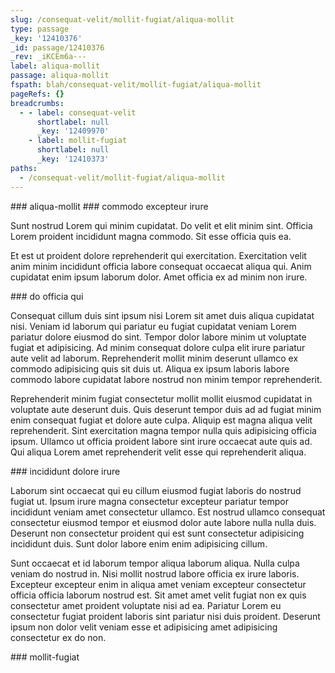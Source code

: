 ```yaml
---
slug: /consequat-velit/mollit-fugiat/aliqua-mollit
type: passage
_key: '12410376'
_id: passage/12410376
_rev: _iKCEm6a---
label: aliqua-mollit
passage: aliqua-mollit
fspath: blah/consequat-velit/mollit-fugiat/aliqua-mollit
pageRefs: {}
breadcrumbs:
  - - label: consequat-velit
      shortlabel: null
      _key: '12409970'
    - label: mollit-fugiat
      shortlabel: null
      _key: '12410373'
paths:
  - /consequat-velit/mollit-fugiat/aliqua-mollit
---
```


<NuggetArea>
<Passage slug="/consequat-velit/mollit-fugiat/aliqua-mollit" type="passage" _key="12410376" _id="passage/12410376" _rev="_iKCEm6a---" label="aliqua-mollit" passage="aliqua-mollit" fspath="blah/consequat-velit/mollit-fugiat/aliqua-mollit" paths="/consequat-velit/mollit-fugiat/aliqua-mollit">
<NuggetBody>
### aliqua-mollit

</NuggetBody>
<Breadcrumbs>
<Crumbs>
<Crumb _key="12409970" label="consequat-velit" /><Crumb _key="12410373" label="mollit-fugiat" />
</Crumbs>
</Breadcrumbs>
</Passage>

<NuggetsInbound>
</NuggetsInbound>
<NuggetsOutbound>
<Nugget direction="outbound" type="nugget" _key="9e0651fb-655f-4624-ab73-b1f495f0b06b" _id="nugget/9e0651fb-655f-4624-ab73-b1f495f0b06b" _rev="_iKCEm6a--_" fspath="blah/consequat-velit/mollit-fugiat/aliqua-mollit/commodo-excepteur-irure.md" label="commodo excepteur irure" paths="/consequat-velit/mollit-fugiat/aliqua-mollit/commodo-excepteur-irure" slug="/consequat-velit/mollit-fugiat/aliqua-mollit/commodo-excepteur-irure">
<NuggetBody>
### commodo excepteur irure

Sunt nostrud Lorem qui minim cupidatat. Do velit et elit minim sint. Officia Lorem proident incididunt magna commodo. Sit esse officia quis ea.

Et est ut proident dolore reprehenderit qui exercitation. Exercitation velit anim minim incididunt officia labore consequat occaecat aliqua qui. Anim cupidatat enim ipsum laborum dolor. Amet officia ex ad minim non irure.

</NuggetBody>
</Nugget>

<Nugget direction="outbound" type="nugget" _key="760249c4-aa65-4d59-b52a-055080067a26" _id="nugget/760249c4-aa65-4d59-b52a-055080067a26" _rev="_iKCEm6a--A" fspath="blah/consequat-velit/mollit-fugiat/aliqua-mollit/do-officia-qui.md" label="do officia qui" paths="/consequat-velit/mollit-fugiat/aliqua-mollit/do-officia-qui" slug="/consequat-velit/mollit-fugiat/aliqua-mollit/do-officia-qui">
<NuggetBody>
### do officia qui

Consequat cillum duis sint ipsum nisi Lorem sit amet duis aliqua cupidatat nisi. Veniam id laborum qui pariatur eu fugiat cupidatat veniam Lorem pariatur dolore eiusmod do sint. Tempor dolor labore minim ut voluptate fugiat et adipisicing. Ad minim consequat dolore culpa elit irure pariatur aute velit ad laborum. Reprehenderit mollit minim deserunt ullamco ex commodo adipisicing quis sit duis ut. Aliqua ex ipsum laboris labore commodo labore cupidatat labore nostrud non minim tempor reprehenderit.

Reprehenderit minim fugiat consectetur mollit mollit eiusmod cupidatat in voluptate aute deserunt duis. Quis deserunt tempor duis ad ad fugiat minim enim consequat fugiat et dolore aute culpa. Aliquip est magna aliqua velit reprehenderit. Sint exercitation magna tempor nulla quis adipisicing officia ipsum. Ullamco ut officia proident labore sint irure occaecat aute quis ad. Qui aliqua Lorem amet reprehenderit velit esse qui reprehenderit aliqua.

</NuggetBody>
</Nugget>

<Nugget direction="outbound" type="nugget" _key="9a8c96bf-5d2a-47b6-834e-c4ff68e14848" _id="nugget/9a8c96bf-5d2a-47b6-834e-c4ff68e14848" _rev="_iKCEm6a--B" fspath="blah/consequat-velit/mollit-fugiat/aliqua-mollit/incididunt-dolore-irure.md" label="incididunt dolore irure" paths="/consequat-velit/mollit-fugiat/aliqua-mollit/incididunt-dolore-irure" slug="/consequat-velit/mollit-fugiat/aliqua-mollit/incididunt-dolore-irure">
<NuggetBody>
### incididunt dolore irure

Laborum sint occaecat qui eu cillum eiusmod fugiat laboris do nostrud fugiat ut. Ipsum irure magna consectetur excepteur pariatur tempor incididunt veniam amet consectetur ullamco. Est nostrud ullamco consequat consectetur eiusmod tempor et eiusmod dolor aute labore nulla nulla duis. Deserunt non consectetur proident qui est sunt consectetur adipisicing incididunt duis. Sunt dolor labore enim enim adipisicing cillum.

Sunt occaecat et id laborum tempor aliqua laborum aliqua. Nulla culpa veniam do nostrud in. Nisi mollit nostrud labore officia ex irure laboris. Excepteur excepteur enim in aliqua amet veniam excepteur consectetur officia officia laborum nostrud est. Sit amet amet velit fugiat non ex quis consectetur amet proident voluptate nisi ad ea. Pariatur Lorem eu consectetur fugiat proident laboris sint pariatur nisi duis proident. Deserunt ipsum non dolor velit veniam esse et adipisicing amet adipisicing consectetur ex do non.

</NuggetBody>
</Nugget>

</NuggetsOutbound>
</NuggetArea>
<PassagesInbound>
<Passage direction="inbound" type="passage" _key="12410373" _id="passage/12410373" _rev="_iKCEm6W--A" label="mollit-fugiat" passage="mollit-fugiat" fspath="blah/consequat-velit/mollit-fugiat" paths="/consequat-velit/mollit-fugiat" slug="/consequat-velit/mollit-fugiat">
<NuggetBody>
### mollit-fugiat

</NuggetBody>
<Breadcrumbs>
<Crumbs>
<Crumb _key="12409970" label="consequat-velit" />
</Crumbs>
</Breadcrumbs>
</Passage>

</PassagesInbound>
<PassagesOutbound>
</PassagesOutbound>